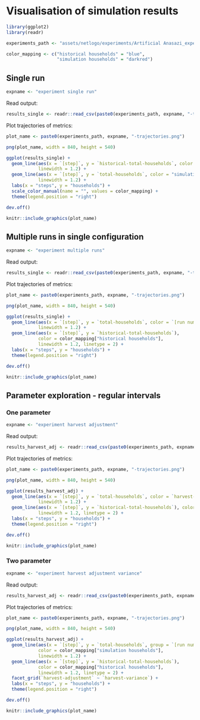 # Visualisation of simulation results {#analysis-visualisation}

```r
library(ggplot2)
library(readr)
```

```r
experiments_path <- "assets/netlogo/experiments/Artificial Anasazi_experiments "
```

```r
color_mapping <- c("historical households" = "blue", 
                   "simulation households" = "darkred")
```

## Single run

```r
expname <- "experiment single run"
```

Read output:
```r
results_single <- readr::read_csv(paste0(experiments_path, expname, "-table.csv"), skip = 6)
```

Plot trajectories of metrics:
```r
plot_name <- paste0(experiments_path, expname, "-trajectories.png")

png(plot_name, width = 840, height = 540)

ggplot(results_single) +  
  geom_line(aes(x = `[step]`, y = `historical-total-households`, color = "historical data"),
            linewidth = 1.2) +
  geom_line(aes(x = `[step]`, y = `total-households`, color = "simulation households"),
            linewidth = 1.2) +
  labs(x = "steps", y = "households") +
  scale_color_manual(name = "", values = color_mapping) +
  theme(legend.position = "right")

dev.off()
```

```r
knitr::include_graphics(plot_name)
```

## Multiple runs in single configuration

```r
expname <- "experiment multiple runs"
```

Read output:
```r
results_single <- readr::read_csv(paste0(experiments_path, expname, "-table.csv"), skip = 6)
```

Plot trajectories of metrics:
```r
plot_name <- paste0(experiments_path, expname, "-trajectories.png")

png(plot_name, width = 840, height = 540)

ggplot(results_single) +  
  geom_line(aes(x = `[step]`, y = `total-households`, color = `[run number]`, group = `[run number]`),
            linewidth = 1.2) +
  geom_line(aes(x = `[step]`, y = `historical-total-households`), 
            color = color_mapping["historical households"],
            linewidth = 1.2, linetype = 2) +
  labs(x = "steps", y = "households") +
  theme(legend.position = "right")

dev.off()
```

```r
knitr::include_graphics(plot_name)
```

## Parameter exploration - regular intervals

### One parameter

```r
expname <- "experiment harvest adjustment"
```

Read output:
```r
results_harvest_adj <- readr::read_csv(paste0(experiments_path, expname, "-table.csv"), skip = 6)
```

Plot trajectories of metrics:
```r
plot_name <- paste0(experiments_path, expname, "-trajectories.png")

png(plot_name, width = 840, height = 540)

ggplot(results_harvest_adj) +  
  geom_line(aes(x = `[step]`, y = `total-households`, color = `harvest-adjustment`, group = `[run number]`),
            linewidth = 1.2) +
  geom_line(aes(x = `[step]`, y = `historical-total-households`), color = "black",
            linewidth = 1.2, linetype = 2) +
  labs(x = "steps", y = "households") +
  theme(legend.position = "right")

dev.off()
```

```r
knitr::include_graphics(plot_name)
```

### Two parameter

```r
expname <- "experiment harvest adjustment variance"
```

Read output:
```r
results_harvest_adj <- readr::read_csv(paste0(experiments_path, expname, "-table.csv"), skip = 6)
```

Plot trajectories of metrics:
```r
plot_name <- paste0(experiments_path, expname, "-trajectories.png")

png(plot_name, width = 840, height = 540)

ggplot(results_harvest_adj) +  
  geom_line(aes(x = `[step]`, y = `total-households`, group = `[run number]`),
            color = color_mapping["simulation households"],
            linewidth = 1.2) +
  geom_line(aes(x = `[step]`, y = `historical-total-households`), 
            color = color_mapping["historical households"],
            linewidth = 1.2, linetype = 2) +
  facet_grid(`harvest-adjustment` ~ `harvest-variance`) +
  labs(x = "steps", y = "households") +
  theme(legend.position = "right")

dev.off()
```

```r
knitr::include_graphics(plot_name)
```
